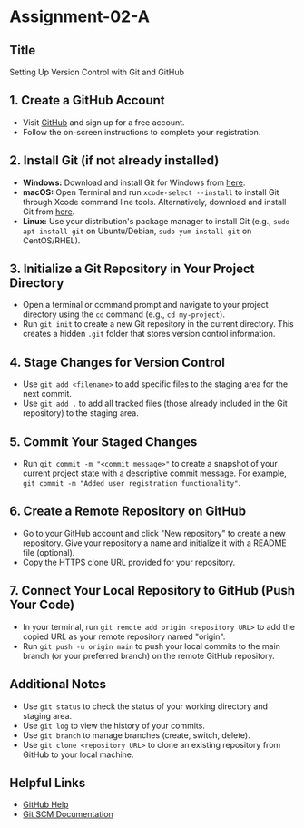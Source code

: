 # Assignment-02-A

## Title

Setting Up Version Control with Git and GitHub

## 1. Create a GitHub Account

- Visit [GitHub](https://github.com) and sign up for a free account.
- Follow the on-screen instructions to complete your registration.

## 2. Install Git (if not already installed)

- **Windows:** Download and install Git for Windows from [here](https://git-scm.com/downloads).
- **macOS:** Open Terminal and run `xcode-select --install` to install Git through Xcode command line tools. Alternatively, download and install Git from [here](https://git-scm.com/download/mac).
- **Linux:** Use your distribution's package manager to install Git (e.g., `sudo apt install git` on Ubuntu/Debian, `sudo yum install git` on CentOS/RHEL).

## 3. Initialize a Git Repository in Your Project Directory

- Open a terminal or command prompt and navigate to your project directory using the `cd` command (e.g., `cd my-project`).
- Run `git init` to create a new Git repository in the current directory. This creates a hidden `.git` folder that stores version control information.

## 4. Stage Changes for Version Control

- Use `git add <filename>` to add specific files to the staging area for the next commit.
- Use `git add .` to add all tracked files (those already included in the Git repository) to the staging area.

## 5. Commit Your Staged Changes

- Run `git commit -m "<commit message>"` to create a snapshot of your current project state with a descriptive commit message. For example, `git commit -m "Added user registration functionality"`.

## 6. Create a Remote Repository on GitHub

- Go to your GitHub account and click "New repository" to create a new repository. Give your repository a name and initialize it with a README file (optional).
- Copy the HTTPS clone URL provided for your repository.

## 7. Connect Your Local Repository to GitHub (Push Your Code)

- In your terminal, run `git remote add origin <repository URL>` to add the copied URL as your remote repository named "origin".
- Run `git push -u origin main` to push your local commits to the main branch (or your preferred branch) on the remote GitHub repository.

## Additional Notes

- Use `git status` to check the status of your working directory and staging area.
- Use `git log` to view the history of your commits.
- Use `git branch` to manage branches (create, switch, delete).
- Use `git clone <repository URL>` to clone an existing repository from GitHub to your local machine.

## Helpful Links

- [GitHub Help](https://docs.github.com/en/get-started)
- [Git SCM Documentation](https://git-scm.com/)
